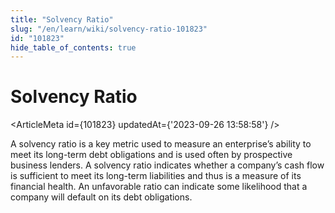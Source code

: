 ```yaml
---
title: "Solvency Ratio"
slug: "/en/learn/wiki/solvency-ratio-101823"
id: "101823"
hide_table_of_contents: true
---
```



# Solvency Ratio

<ArticleMeta id={101823} updatedAt={'2023-09-26 13:58:58'} />
<div className='border-solid border-b border-t-0 my-4 border-[var(--ifm-color-gray-300)]' />

A solvency ratio is a key metric used to measure an enterprise’s ability to meet its long-term debt obligations and is used often by prospective business lenders. A solvency ratio indicates whether a company’s cash flow is sufficient to meet its long-term liabilities and thus is a measure of its financial health. An unfavorable ratio can indicate some likelihood that a company will default on its debt obligations.
